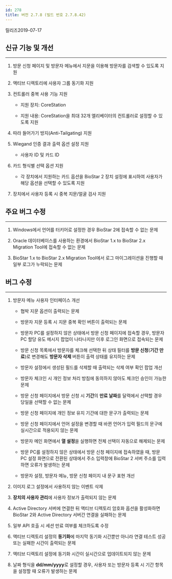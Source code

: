 ```yaml
---
id: 278
title: 버전 2.7.8 (빌드 번호 2.7.8.42)
---
```


릴리즈<Separator/>2019-07-17

## 신규 기능 및 개선

---

1. 방문 신청 페이지 및 방문자 메뉴에서 지문을 이용해 방문자를 검색할 수 있도록 지원

1. 액티브 디렉토리에 사용자 그룹 동기화 지원

1. 컨트롤러 중복 사용 기능 지원

    * 지원 장치: CoreStation

    * 지원 내용: CoreStation을 최대 32개 엘리베이터의 컨트롤러로 설정할 수 있도록 지원

1. 따라 들어가기 방지(Anti-Tailgating) 지원

1. Wiegand 인증 결과 출력 옵션 설정 지원

    * 사용자 ID 및 카드 ID

1. 카드 형식별 선택 옵션 지원

    * 각 장치에서 지원하는 카드 옵션을 BioStar 2 장치 설정에 표시하여 사용자가 해당 옵션을 선택할 수 있도록 지원

1. 장치에서 사용자 등록 시 중복 지문/얼굴 검사 지원

## 주요 버그 수정

---

1. Windows에서 언어를 터키어로 설정한 경우 BioStar 2에 접속할 수 없는 문제

1. Oracle 데이터베이스를 사용하는 환경에서 BioStar 1.x to BioStar 2.x Migration Tool에 접속할 수 없는 문제

1. BioStar 1.x to BioStar 2.x Migration Tool에서 로그 마이그레이션을 진행할 때 일부 로그가 누락되는 문제

## 버그 수정

---

1. 방문자 메뉴 사용자 인터페이스 개선

    * 협박 지문 옵션이 출력되는 문제

    * 방문자 지문 등록 시 지문 중복 확인 버튼이 출력되는 문제

    * 방문자 PC를 설정하지 않은 상태에서 방문 신청 페이지에 접속할 경우, 방문자 PC 할당 유도 메시지 팝업이 나타나지만 이후 로그인 화면으로 접속되는 문제

    * 방문 신청 목록에서 방문자를 체크해 선택한 뒤 상태 필터를 **방문 신청**(**기간 만료**)로 변경해도 **방문자 삭제** 버튼이 출력 상태를 유지하는 문제

    * 방문자 설정에서 생성된 필드를 삭제할 때 출력되는 삭제 여부 확인 팝업 개선

    * 방문자 체크인 시 개인 정보 처리 방침에 동의하지 않아도 체크인 승인이 가능한 문제

    * 방문 신청 페이지에서 방문 신청 시 **기간**의 **만료 날짜**를 달력에서 선택할 경우 당일을 선택할 수 없는 문제

    * 방문 신청 페이지에 개인 정보 유지 기간에 대한 문구가 출력되는 문제

    * 방문 신청 페이지에서 언어 설정을 변경할 때 바뀐 언어가 입력 필드의 문구에 실시간으로 적용되지 않는 문제

    * 방문자 메인 화면에서 **열 설정**을 실행하면 전체 선택이 자동으로 해제되는 문제

    * 방문 PC를 설정하지 않은 상태에서 방문 신청 페이지에 접속하였을 때, 방문 PC 설정 화면으로 전환된 상태에서 주소 입력창에 BioStar 2 서버 주소를 입력하면 오류가 발생하는 문제

    * 방문자 설정, 방문자 메뉴, 방문 신청 페이지 내 문구 표현 개선

1. 이미지 로그 설정에서 사용하지 않는 이벤트 삭제

1. **장치의 사용자 관리**에 사용자 정보가 출력되지 않는 문제

1. Active Directory 서버에 연결한 뒤 액티브 디렉토리 암호화 옵션을 활성화하면 BioStar 2와 Active Directory 서버간 연결을 실패하는 문제

1. 일부 API 호출 시 세션 만료 여부를 체크하도록 수정

1. 액티브 디렉토리 설정의 **동기화**에 마지막 동기화 시간뿐만 아니라 연결 테스트 성공 또는 실패한 시간이 출력되는 문제

1. 액티브 디렉토리 설정에 동기화 시간이 실시간으로 업데이트되지 않는 문제

1. 날짜 형식을 **dd/mm/yyyy**로 설정할 경우, 사용자 또는 방문자 등록 시 기간 항목을 설정할 때 오류가 발생하는 문제